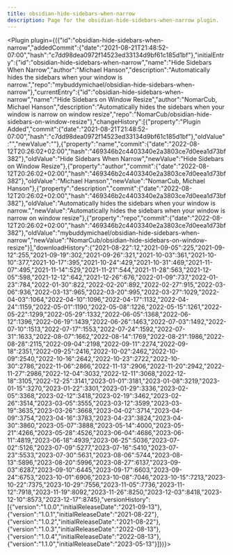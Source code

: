 ---
title: obsidian-hide-sidebars-when-narrow
description: Page for the obsidian-hide-sidebars-when-narrow plugin.
---


<Plugin plugin={({"id":"obsidian-hide-sidebars-when-narrow","addedCommit":{"date":"2021-08-21T21:48:52-07:00","hash":"c7dd98dea0972f14523ed33134d9bf61c185d1bf"},"initialEntry":{"id":"obsidian-hide-sidebars-when-narrow","name":"Hide Sidebars When Narrow","author":"Michael Hanson","description":"Automatically hides the sidebars when your window is narrow.","repo":"mybuddymichael/obsidian-hide-sidebars-when-narrow"},"currentEntry":{"id":"obsidian-hide-sidebars-when-narrow","name":"Hide Sidebars on Window Resize","author":"NomarCub, Michael Hanson","description":"Automatically hides the sidebars when your window is narrow on window resize","repo":"NomarCub/obsidian-hide-sidebars-on-window-resize"},"changeHistory":[{"property":"Plugin Added","commit":{"date":"2021-08-21T21:48:52-07:00","hash":"c7dd98dea0972f14523ed33134d9bf61c185d1bf"},"oldValue":"","newValue":""},{"property":"name","commit":{"date":"2022-08-12T20:26:02+02:00","hash":"469346b2c4403340e2a3803ce7d0eea1d73bf382"},"oldValue":"Hide Sidebars When Narrow","newValue":"Hide Sidebars on Window Resize"},{"property":"author","commit":{"date":"2022-08-12T20:26:02+02:00","hash":"469346b2c4403340e2a3803ce7d0eea1d73bf382"},"oldValue":"Michael Hanson","newValue":"NomarCub, Michael Hanson"},{"property":"description","commit":{"date":"2022-08-12T20:26:02+02:00","hash":"469346b2c4403340e2a3803ce7d0eea1d73bf382"},"oldValue":"Automatically hides the sidebars when your window is narrow.","newValue":"Automatically hides the sidebars when your window is narrow on window resize"},{"property":"repo","commit":{"date":"2022-08-12T20:26:02+02:00","hash":"469346b2c4403340e2a3803ce7d0eea1d73bf382"},"oldValue":"mybuddymichael/obsidian-hide-sidebars-when-narrow","newValue":"NomarCub/obsidian-hide-sidebars-on-window-resize"}],"downloadHistory":{"2021-08-22":12,"2021-09-05":225,"2021-09-12":255,"2021-09-19":302,"2021-09-26":321,"2021-10-03":361,"2021-10-10":377,"2021-10-17":395,"2021-10-24":429,"2021-10-31":469,"2021-11-07":495,"2021-11-14":529,"2021-11-21":544,"2021-11-28":563,"2021-12-05":598,"2021-12-12":642,"2021-12-26":676,"2022-01-09":737,"2022-01-23":784,"2022-01-30":822,"2022-02-20":892,"2022-02-27":915,"2022-03-06":936,"2022-03-13":965,"2022-03-20":995,"2022-03-27":1029,"2022-04-03":1064,"2022-04-10":1096,"2022-04-17":1132,"2022-04-24":1159,"2022-05-01":1190,"2022-05-08":1226,"2022-05-15":1261,"2022-05-22":1299,"2022-05-29":1332,"2022-06-05":1368,"2022-06-12":1396,"2022-06-19":1439,"2022-06-26":1463,"2022-07-03":1492,"2022-07-10":1513,"2022-07-17":1553,"2022-07-24":1592,"2022-07-31":1633,"2022-08-07":1662,"2022-08-14":1769,"2022-08-21":1986,"2022-08-28":2115,"2022-09-04":2198,"2022-09-11":2274,"2022-09-18":2351,"2022-09-25":2416,"2022-10-02":2462,"2022-10-09":2540,"2022-10-16":2642,"2022-10-23":2722,"2022-10-30":2786,"2022-11-06":2866,"2022-11-13":2906,"2022-11-20":2942,"2022-11-27":2986,"2022-12-04":3032,"2022-12-11":3068,"2022-12-18":3105,"2022-12-25":3141,"2023-01-01":3181,"2023-01-08":3219,"2023-01-15":3270,"2023-01-22":3301,"2023-01-29":3336,"2023-02-05":3368,"2023-02-12":3418,"2023-02-19":3462,"2023-02-26":3514,"2023-03-05":3555,"2023-03-12":3599,"2023-03-19":3635,"2023-03-26":3668,"2023-04-02":3714,"2023-04-09":3754,"2023-04-16":3783,"2023-04-23":3824,"2023-04-30":3860,"2023-05-07":3888,"2023-05-14":4000,"2023-05-21":4266,"2023-05-28":4526,"2023-06-04":4686,"2023-06-11":4819,"2023-06-18":4939,"2023-06-25":5036,"2023-07-02":5126,"2023-07-09":5277,"2023-07-16":5410,"2023-07-23":5533,"2023-07-30":5631,"2023-08-06":5744,"2023-08-13":5896,"2023-08-20":5996,"2023-08-27":6137,"2023-09-03":6287,"2023-09-10":6445,"2023-09-17":6603,"2023-09-24":6753,"2023-10-01":6906,"2023-10-08":7046,"2023-10-15":7213,"2023-10-22":7375,"2023-10-29":7556,"2023-11-05":7736,"2023-11-12":7918,"2023-11-19":8092,"2023-11-26":8250,"2023-12-03":8418,"2023-12-10":8573,"2023-12-17":8745},"versionHistory":[{"version":"1.0.0","initialReleaseDate":"2021-09-13"},{"version":"1.0.1","initialReleaseDate":"2021-08-22"},{"version":"1.0.2","initialReleaseDate":"2021-08-22"},{"version":"1.0.3","initialReleaseDate":"2022-08-13"},{"version":"1.0.4","initialReleaseDate":"2022-08-13"},{"version":"1.1.0","initialReleaseDate":"2023-05-13"}]})}></Plugin>
